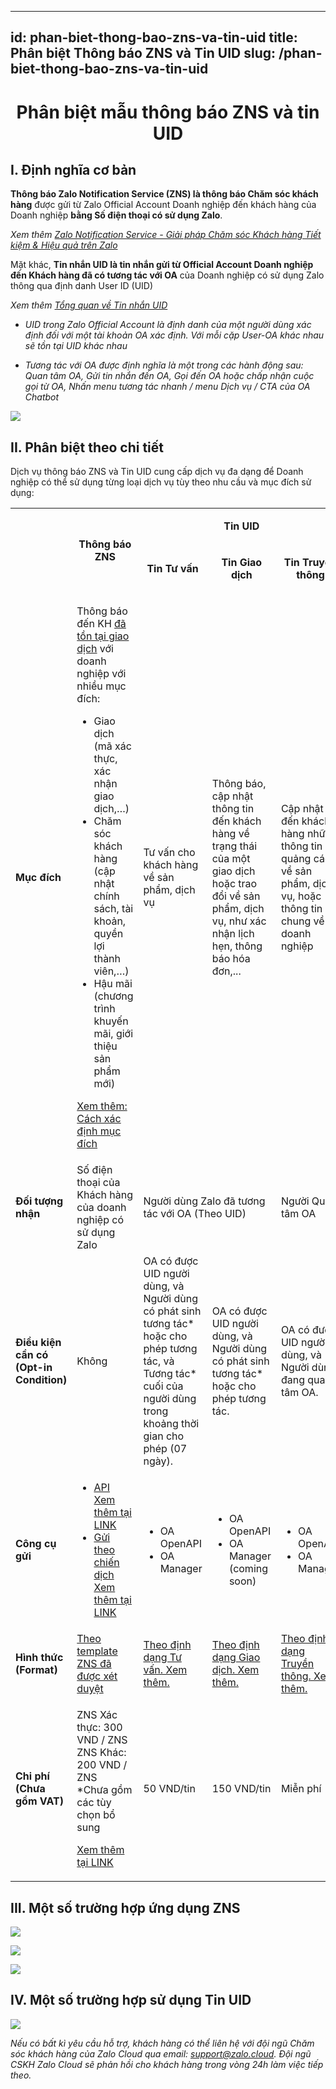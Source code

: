 
---
id: phan-biet-thong-bao-zns-va-tin-uid
title: Phân biệt Thông báo ZNS và Tin UID
slug: /phan-biet-thong-bao-zns-va-tin-uid
---

# <p align="center">Phân biệt mẫu thông báo ZNS và tin UID</p>


## I. Định nghĩa cơ bản

**Thông báo Zalo Notification Service (ZNS) là thông báo Chăm sóc khách hàng** được gửi từ Zalo Official Account Doanh nghiệp đến khách hàng của Doanh nghiệp **bằng Số điện thoại có sử dụng Zalo**.

_Xem thêm_ [_Zalo Notification Service - Giải pháp Chăm sóc Khách hàng Tiết kiệm & Hiệu quả trên Zalo_](https://zalo.cloud/zns)

Mặt khác, **Tin nhắn UID là tin nhắn gửi từ Official Account Doanh nghiệp đến Khách hàng đã có tương tác với OA** của Doanh nghiệp có sử dụng Zalo thông qua định danh User ID (UID)

_Xem thêm_ [_Tổng quan về Tin nhắn UID_](https://developers.zalo.me/docs/official-account/tin-nhan/tong-quan)

* _UID trong Zalo Official Account là định danh của một người dùng xác định đối với một tài khoản OA xác định. Với mỗi cặp User-OA khác nhau sẽ tồn tại UID khác nhau_  

* _Tương tác với OA được định nghĩa là một trong các hành động sau: Quan tâm OA, Gửi tin nhắn đến OA, Gọi đến OA hoặc chấp nhận cuộc gọi từ OA, Nhấn menu tương tác nhanh / menu Dịch vụ / CTA của OA Chatbot_

<p style={{ textAlign: "center" }}>
  <img src="https://stc-oa.zdn.vn/uploads/e43edff97adce6a8a03a680c9b347642.png" />
</p>



## II. Phân biệt theo chi tiết

Dịch vụ thông báo ZNS và Tin UID cung cấp dịch vụ đa dạng để Doanh nghiệp có thể sử dụng từng loại dịch vụ tùy theo nhu cầu và mục đích sử dụng:

<table><tbody><tr><td rowspan="2">&nbsp;</td><td rowspan="2"><p style="text-align:center;"><strong>Thông báo ZNS</strong></p></td><td colspan="3"><p style="text-align:center;"><strong>Tin UID</strong></p></td></tr><tr><td><p style="text-align:center;"><strong>Tin Tư vấn</strong></p></td><td><p style="text-align:center;"><strong>Tin Giao dịch</strong></p></td><td><p style="text-align:center;"><strong>Tin Truyền thông</strong></p></td></tr><tr><td><strong>Mục đích</strong></td><td><p>Thông báo đến KH <u>đã tồn tại giao dịch</u> với doanh nghiệp với nhiều mục đích:</p><ul><li>Giao dịch (mã xác thực, xác nhận giao dịch,…)</li><li>Chăm sóc khách hàng (cập nhật chính sách, tài khoản, quyền lợi thành viên,…)</li><li>Hậu mãi (chương trình khuyến mãi, giới thiệu sản phẩm mới)</li></ul><p><a href="Thiết%20lập%20mục%20đích%20gửi%20khi%20tạo%20mẫu%20ZNS">Xem thêm: Cách xác định mục đích</a></p></td><td>Tư vấn cho khách hàng về sản phẩm, dịch vụ</td><td>Thông báo, cập nhật thông tin đến khách hàng về trạng thái của một giao dịch hoặc trao đổi về sản phẩm, dịch vụ, như xác nhận lịch hẹn, thông báo hóa đơn,...</td><td>Cập nhật đến khách hàng những thông tin quảng cáo về sản phẩm, dịch vụ, hoặc thông tin chung về doanh nghiệp</td></tr><tr><td><strong>Đối tượng nhận</strong></td><td>Số điện thoại của Khách hàng của doanh nghiệp có sử dụng Zalo</td><td colspan="2">Người dùng Zalo đã tương tác với OA (Theo UID)</td><td>Người Quan tâm OA</td></tr><tr><td><strong>Điều kiện cần có</strong><br><strong>(Opt-in Condition)</strong></td><td>Không</td><td>OA có được UID người dùng, và<br>Người dùng có phát sinh tương tác* hoặc cho phép tương tác, và<br>Tương tác* cuối của người dùng trong khoảng thời gian cho phép (07 ngày).</td><td>OA có được UID người dùng, và<br>Người dùng có phát sinh tương tác* hoặc cho phép tương tác.</td><td>OA có được UID người dùng, và<br>Người dùng đang quan tâm OA.</td></tr><tr><td><strong>Công cụ gửi</strong></td><td><ul><li><a target="_blank" rel="noopener noreferrer" href="https://developers.zalo.me/docs/zalo-notification-service/bat-dau/gioi-thieu-zalo-notification-service-api">API</a><br><a target="_blank" rel="noopener noreferrer" href="https://developers.zalo.me/docs/zalo-notification-service/bat-dau/gioi-thieu-zalo-notification-service-api">Xem thêm tại LINK</a></li><li><a target="_blank" rel="noopener noreferrer" href="https://zalo.cloud/blog/huong-dan-su-dung-tinh-nang-gui-zns-theo-chien-dich-khong-can-thong-qua-api/pdujnyqpydqrepnq">Gửi theo chiến dịch</a><br><a target="_blank" rel="noopener noreferrer" href="https://zalo.cloud/blog/huong-dan-su-dung-tinh-nang-gui-zns-theo-chien-dich-khong-can-thong-qua-api/pdujnyqpydqrepnq">Xem thêm tại LINK</a></li></ul></td><td><ul><li>OA OpenAPI</li><li>OA Manager</li></ul></td><td><ul><li>OA OpenAPI</li><li>OA Manager (coming soon)</li></ul></td><td><ul><li>OA OpenAPI</li><li>OA Manager</li></ul></td></tr><tr><td><strong>Hình thức (Format)</strong></td><td><a target="_blank" rel="noopener noreferrer" href="https://account.zalo.cloud/tool/zns/manage/template?sort=1&amp;status=4">Theo template ZNS đã được xét duyệt</a></td><td><a target="_blank" rel="noopener noreferrer" href="https://stc-developers.zdn.vn/docs/v2/official-account/tin-nhan/tin-tu-van/gui-tin-tu-van-dang-van-ban">Theo định dạng Tư vấn. Xem thêm.</a></td><td><a target="_blank" rel="noopener noreferrer" href="https://stc-developers.zdn.vn/docs/v2/official-account/tin-nhan/tin-giao-dich/gui-tin-giao-dich">Theo định dạng Giao dịch. Xem thêm.</a></td><td><a target="_blank" rel="noopener noreferrer" href="https://stc-developers.zdn.vn/docs/v2/official-account/tin-nhan/tin-truyen-thong/gui-tin-truyen-thong-ca-nhan">Theo định dạng Truyền thông. Xem thêm.</a></td></tr><tr><td><strong>Chi phí</strong><br><strong>(Chưa gồm VAT)</strong></td><td><p>ZNS Xác thực: 300 VND / ZNS<br>ZNS Khác: 200 VND / ZNS<br>*Chưa gồm các tùy chọn bổ sung</p><p><a target="_blank" rel="noopener noreferrer" href="https://zalo.cloud/zns/pricing">Xem thêm tại LINK</a></p></td><td>50 VND/tin</td><td>150 VND/tin</td><td>Miễn phí</td></tr></tbody></table>



## III. Một số trường hợp ứng dụng ZNS


<p style={{ textAlign: "center" }}>
  <img src="https://stc-oa.zdn.vn/uploads/fe12844e8136aedbf9de497cb23b2280.png" />
</p>


<p style={{ textAlign: "center" }}>
  <img src="https://stc-oa.zdn.vn/uploads/6c5f0fa13650452167552f421536c387.png" />
</p>


<p style={{ textAlign: "center" }}>
  <img src="https://stc-oa.zdn.vn/uploads/4565c49f8bc9f5de67ba8bf4d3855105.png" />
</p>



## IV. Một số trường hợp sử dụng Tin UID


<p style={{ textAlign: "center" }}>
  <img src="https://stc-oa.zdn.vn/uploads/39eed5a495e2580694b1aa165203f8a8.png" />
</p>

_Nếu có bất kì yêu cầu hỗ trợ, khách hàng có thể liên hệ với đội ngũ Chăm sóc khách hàng của Zalo Cloud qua email:_ [_support@zalo.cloud_](mailto:support@zalo.cloud)_. Đội ngũ CSKH Zalo Cloud sẽ phản hồi cho khách hàng trong vòng 24h làm việc tiếp theo._
